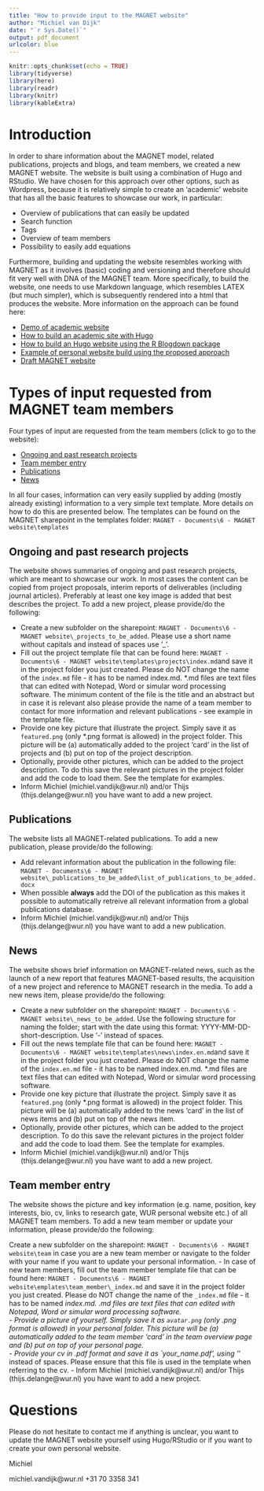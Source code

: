```yaml
---
title: "How to provide input to the MAGNET website"
author: "Michiel van Dijk"
date: "`r Sys.Date()`"
output: pdf_document
urlcolor: blue
---
```


```r
knitr::opts_chunk$set(echo = TRUE)
library(tidyverse)
library(here)
library(readr)
library(knitr)
library(kableExtra)
```

# Introduction

In order to share information about the MAGNET model, related publications, projects and blogs, and team members, we created a new MAGNET website. The website is built using a combination of Hugo and RStudio. We have chosen for this approach over other options, such as Wordpress, because it is relatively simple to create an 'academic' website that has all the basic features to showcase our work, in particular:

- Overview of publications that can easily be updated
- Search function
- Tags
- Overview of team members
- Possibility to easily add equations

Furthermore, building and updating the website resembles working with MAGNET as it involves (basic) coding and versioning and therefore should fit very well with DNA of the MAGNET team. More specifically, to build the website, one needs to use Markdown language, which resembles LATEX (but much simpler), which is subsequently rendered into a html that produces the website. More information on the approach can be found here:

- [Demo of academic website](https://themes.gohugo.io/theme/academic/)
- [How to build an academic site with Hugo](https://wowchemy.com/)
- [How to build an Hugo website using the R Blogdown package](https://bookdown.org/yihui/blogdown/)
- [Example of personal website build using the proposed approach](https://www.michielvandijk.org/)
- [Draft MAGNET website](https://magnet-model.netlify.app/)


# Types of input requested from MAGNET team members

Four types of input are requested from the team members (click to go to the website):

- [Ongoing and past research projects](https://www.magnet-model.eu/research/)
- [Team member entry](https://www.magnet-model.eu/team/)
- [Publications](https://www.magnet-model.eu/publication/)
- [News](https://www.magnet-model.eu/post/)

In all four cases, information can very easily supplied by adding (mostly already existing) information to a very simple text template. More details on how to do this are presented below. The templates can be found on the MAGNET sharepoint in the templates folder: `MAGNET - Documents\6 - MAGNET website\templates`


## Ongoing and past research projects

The website shows summaries of ongoing and past research projects, which are meant to showcase our work. In most cases the content can be copied from project proposals, interim reports of deliverables (including journal articles). Preferably at least one key image is added that best describes the project. To add a new project, please provide/do the following:

- Create a new subfolder on the sharepoint: `MAGNET - Documents\6 - MAGNET website\_projects_to_be_added`. Please use a short name without capitals and instead of spaces use '_'.
- Fill out the project template file that can be found here: `MAGNET - Documents\6 - MAGNET website\templates\projects\index.md`and save it in the project folder you just created. Please do NOT change the name of the `index.md` file - it has to be named index.md. *.md files are text files that can edited with Notepad, Word or simular word processing software. The minimum content of the file is the title and an abstract but in case it is relevant also please provide the name of a team member to contact for more information and relevant publications - see example in the template file. 
- Provide one key picture that illustrate the project. Simply save it as `featured.png` (only *.png format is allowed) in the project folder. This picture will be (a) automatically added to the project 'card' in the list of projects and (b) put on top of the project description.  
- Optionally, provide other pictures, which can be added to the project description. To do this save the relevant pictures in the project folder and add the code to load them. See the template for examples.
- Inform Michiel (michiel.vandijk@wur.nl) and/or Thijs (thijs.delange@wur.nl) you have want to add a new project.


## Publications

The website lists all MAGNET-related publications. To add a new publication, please provide/do the following:

- Add relevant information about the publication in the following file: `MAGNET - Documents\6 - MAGNET website\_publications_to_be_added\list_of_publications_to_be_added.docx`
- When possible __always__ add the DOI of the publication as this makes it possible to automatically retreive all relevant information from a global publications database. 
- Inform Michiel (michiel.vandijk@wur.nl) and/or Thijs (thijs.delange@wur.nl) you have want to add a new publication.


## News

The website shows brief information on MAGNET-related news, such as the launch of a new report that features MAGNET-based results, the acquisition of a new project and reference to MAGNET research in the media. To add a new news item, please provide/do the following:

- Create a new subfolder on the sharepoint: `MAGNET - Documents\6 - MAGNET website\_news_to_be_added`. Use the following structure for naming the folder; start with the date using this format: YYYY-MM-DD-short-description. Use '-' instead of spaces.
- Fill out the news template file that can be found here: `MAGNET - Documents\6 - MAGNET website\templates\news\index.en.md`and save it in the project folder you just created. Please do NOT change the name of the `index.en.md` file - it has to be named index.en.md. *.md files are text files that can edited with Notepad, Word or simular word processing software.  
- Provide one key picture that illustrate the project. Simply save it as `featured.png` (only *.png format is allowed) in the project folder. This picture will be (a) automatically added to the news 'card' in the list of news items and (b) put on top of the news item.  
- Optionally, provide other pictures, which can be added to the project description. To do this save the relevant pictures in the project folder and add the code to load them. See the template for examples.
- Inform Michiel (michiel.vandijk@wur.nl) and/or Thijs (thijs.delange@wur.nl) you have want to add a new project.



## Team member entry

The website shows the picture and key information (e.g. name, position, key interests, bio, cv, links to research gate, WUR personal website etc.) of all MAGNET team members. To add a new team member or update your information, please provide/do the following:

Create a new subfolder on the sharepoint: `MAGNET - Documents\6 - MAGNET website\team` in case you are a new team member or navigate to the folder with your name if you want to update your personal information. 
- In case of new team members, fill out the team member template file that can be found here: `MAGNET - Documents\6 - MAGNET website\emplates\team_member\_index.md` and save it in the project folder you just created. Please do NOT change the name of the `_index.md` file - it has to be named _index.md. *.md files are text files that can edited with Notepad, Word or simular word processing software.  
- Provide a picture of yourself. Simply save it as `avatar.png` (only *.png format is allowed) in your personal folder. This picture will be (a) automatically added to the team member 'card' in the team overview page and (b) put on top of your personal page.  
- Provide your cv in .pdf format and save it as `your_name.pdf', using '_' instead of spaces. Please ensure that this file is used in the template when referring to the cv. 
- Inform Michiel (michiel.vandijk@wur.nl) and/or Thijs (thijs.delange@wur.nl) you have want to add a new project.


# Questions

Please do not hesitate to contact me if anything is unclear, you want to update the MAGNET website yourself using Hugo/RStudio or if you want to create your own personal website.

Michiel

michiel.vandijk@wur.nl
+31 70 3358 341




